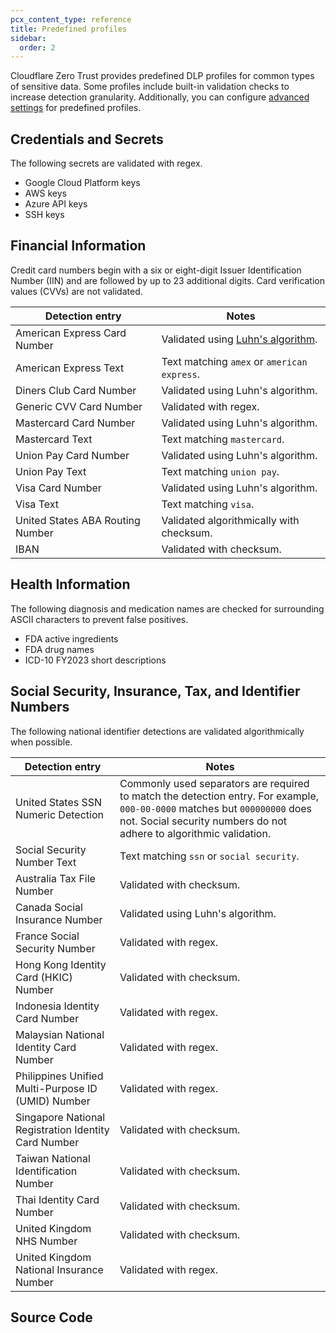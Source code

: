 ```yaml
---
pcx_content_type: reference
title: Predefined profiles
sidebar:
  order: 2
---
```



Cloudflare Zero Trust provides predefined DLP profiles for common types of sensitive data. Some profiles include built-in validation checks to increase detection granularity. Additionally, you can configure [advanced settings](/cloudflare-one/policies/data-loss-prevention/dlp-profiles/advanced-settings/) for predefined profiles.

## Credentials and Secrets

The following secrets are validated with regex.

- Google Cloud Platform keys
- AWS keys
- Azure API keys
- SSH keys

## Financial Information

<Render
	file="profile-all-plans"
	product="cloudflare-one/data-loss-prevention"
/>

Credit card numbers begin with a six or eight-digit Issuer Identification Number (IIN) and are followed by up to 23 additional digits. Card verification values (CVVs) are not validated.

| Detection entry                  | Notes                                                                             |
| -------------------------------- | --------------------------------------------------------------------------------- |
| American Express Card Number     | Validated using [Luhn's algorithm](https://en.wikipedia.org/wiki/Luhn_algorithm). |
| American Express Text            | Text matching `amex` or `american express`.                                       |
| Diners Club Card Number          | Validated using Luhn's algorithm.                                                 |
| Generic CVV Card Number          | Validated with regex.                                                             |
| Mastercard Card Number           | Validated using Luhn's algorithm.                                                 |
| Mastercard Text                  | Text matching `mastercard`.                                                       |
| Union Pay Card Number            | Validated using Luhn's algorithm.                                                 |
| Union Pay Text                   | Text matching `union pay`.                                                        |
| Visa Card Number                 | Validated using Luhn's algorithm.                                                 |
| Visa Text                        | Text matching `visa`.                                                             |
| United States ABA Routing Number | Validated algorithmically with checksum.                                          |
| IBAN                             | Validated with checksum.                                                          |

## Health Information

The following diagnosis and medication names are checked for surrounding ASCII characters to prevent false positives.

- FDA active ingredients
- FDA drug names
- ICD-10 FY2023 short descriptions

## Social Security, Insurance, Tax, and Identifier Numbers

<Render
	file="profile-all-plans"
	product="cloudflare-one/data-loss-prevention"
/>

The following national identifier detections are validated algorithmically when possible.

| Detection entry                                      | Notes                                                                                                                                                                                             |
| ---------------------------------------------------- | ------------------------------------------------------------------------------------------------------------------------------------------------------------------------------------------------- |
| United States SSN Numeric Detection                  | Commonly used separators are required to match the detection entry. For example, `000-00-0000` matches but `000000000` does not. Social security numbers do not adhere to algorithmic validation. |
| Social Security Number Text                          | Text matching `ssn` or `social security`.                                                                                                                                                         |
| Australia Tax File Number                            | Validated with checksum.                                                                                                                                                                          |
| Canada Social Insurance Number                       | Validated using Luhn's algorithm.                                                                                                                                                                 |
| France Social Security Number                        | Validated with regex.                                                                                                                                                                             |
| Hong Kong Identity Card (HKIC) Number                | Validated with checksum.                                                                                                                                                                          |
| Indonesia Identity Card Number                       | Validated with regex.                                                                                                                                                                             |
| Malaysian National Identity Card Number              | Validated with regex.                                                                                                                                                                             |
| Philippines Unified Multi-Purpose ID (UMID) Number   | Validated with regex.                                                                                                                                                                             |
| Singapore National Registration Identity Card Number | Validated with checksum.                                                                                                                                                                          |
| Taiwan National Identification Number                | Validated with checksum.                                                                                                                                                                          |
| Thai Identity Card Number                            | Validated with checksum.                                                                                                                                                                          |
| United Kingdom NHS Number                            | Validated with checksum.                                                                                                                                                                          |
| United Kingdom National Insurance Number             | Validated with regex.                                                                                                                                                                             |

## Source Code

<Render file="data-loss-prevention/programming-language-list" />
